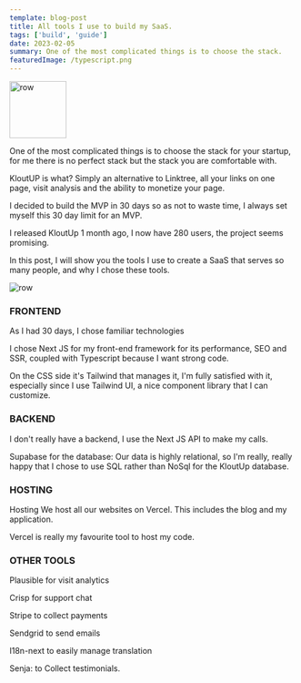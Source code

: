 ```yaml
---
template: blog-post
title: All tools I use to build my SaaS.
tags: ['build', 'guide']
date: 2023-02-05
summary: One of the most complicated things is to choose the stack.
featuredImage: /typescript.png
---
```


<div className="Image__Small">
  <img
    src="https://i.ibb.co/BKsVNMd/Mans-Js-aesthetic-purple-image-with-computer-and-screw-41e20b18-39c0-4bde-85ea-348421ccbfda.png"
    alt="row"
    height="100px"
  />
</div>

One of the most complicated things is to choose the stack for your startup, for me there is no perfect stack but the stack you are comfortable with.

KloutUP is what? Simply an alternative to Linktree, all your links on one page, visit analysis and the ability to monetize your page.

I decided to build the MVP in 30 days so as not to waste time, I always set myself this 30 day limit for an MVP.

I released KloutUp 1 month ago, I now have 280 users, the project seems promising.

In this post, I will show you the tools I use to create a SaaS that serves so many people, and why I chose these tools.

<div className="Image__Small">
  <img src="https://media.giphy.com/media/10nUOx7fvLEKpG/giphy.gif" alt="row" />
</div>

### FRONTEND

As I had 30 days, I chose familiar technologies

I chose Next JS for my front-end framework for its performance, SEO and SSR, coupled with Typescript because I want strong code.

On the CSS side it's Tailwind that manages it, I'm fully satisfied with it, especially since I use Tailwind UI, a nice component library that I can customize.

### BACKEND

I don't really have a backend, I use the Next JS API to make my calls.

Supabase for the database: Our data is highly relational, so I'm really, really happy that I chose to use SQL rather than NoSql for the KloutUp database.

### HOSTING

Hosting
We host all our websites on Vercel. This includes the blog and my application.

Vercel is really my favourite tool to host my code.

### OTHER TOOLS

Plausible for visit analytics

Crisp for support chat

Stripe to collect payments

Sendgrid to send emails

I18n-next to easily manage translation

Senja: to Collect testimonials.
